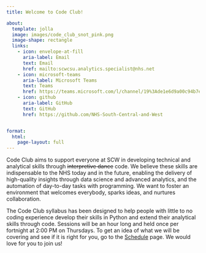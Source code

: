 ```yaml
---
title: Welcome to Code Club!

about:
  template: jolla
  image: images/code_club_snot_pink.png
  image-shape: rectangle
  links:
    - icon: envelope-at-fill
      aria-label: Email
      text: Email
      href: mailto:scwcsu.analytics.specialist@nhs.net
    - icon: microsoft-teams
      aria-label: Microsoft Teams
      text: Teams
      href: https://teams.microsoft.com/l/channel/19%3Ade1e6d9a00c94b7ea473b8ab34546c14%40thread.tacv2/General?groupId=38d3487e-3bc5-4d3c-a710-5a9e895ab03d&tenantId=37c354b2-85b0-47f5-b222-07b48d774ee3
    - icon: github
      aria-label: GitHub
      text: GitHub
      href: https://github.com/NHS-South-Central-and-West


format:
  html:
    page-layout: full
---
```


Code Club aims to support everyone at SCW in developing technical and analytical skills through ~~interpretive dance~~ code. We believe these skills are indispensable to the NHS today and in the future, enabling the delivery of high-quality insights through data science and advanced analytics, and the automation of day-to-day tasks with programming. We want to foster an environment that welcomes everybody, sparks ideas, and nurtures collaboration.

The Code Club syllabus has been designed to help people with little to no coding experience develop their skills in Python and extend their analytical skills through code. Sessions will be an hour long and held once per fortnight at 2:00 PM on Thursdays. To get an idea of what we will be covering and see if it is right for you, go to the [Schedule](/sessions/schedule.html) page. We would love for you to join us!
